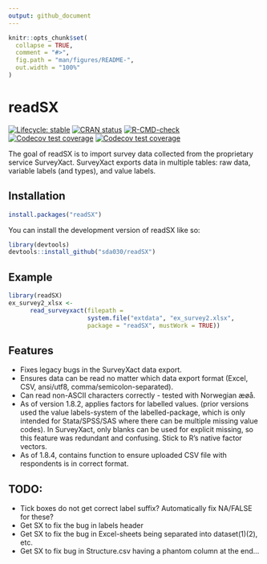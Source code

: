 ```yaml
---
output: github_document
---
```


<!-- README.md is generated from README.Rmd. Please edit that file -->

```r
knitr::opts_chunk$set(
  collapse = TRUE,
  comment = "#>",
  fig.path = "man/figures/README-",
  out.width = "100%"
)
```

# readSX

<!-- badges: start -->
[![Lifecycle: stable](https://lifecycle.r-lib.org/articles/figures/lifecycle-stable.svg)](https://lifecycle.r-lib.org/articles/stages.html#stable)
[![CRAN status](https://www.r-pkg.org/badges/version/readSX)](https://CRAN.R-project.org/package=readSX)
[![R-CMD-check](https://github.com/sda030/readSX/actions/workflows/R-CMD-check.yaml/badge.svg)](https://github.com/sda030/readSX/actions/workflows/R-CMD-check.yaml)
[![Codecov test coverage](https://codecov.io/gh/sda030/readSX/branch/main/graph/badge.svg)](https://app.codecov.io/gh/sda030/readSX?branch=main)
[![Codecov test coverage](https://codecov.io/gh/sda030/readSX/graph/badge.svg)](https://app.codecov.io/gh/sda030/readSX)
<!-- badges: end -->

The goal of readSX is to import survey data collected from the proprietary service SurveyXact. SurveyXact exports data in multiple tables: raw data, variable labels (and types), and value labels. 

## Installation

``` r
install.packages("readSX")

```

You can install the development version of readSX like so:

``` r
library(devtools)
devtools::install_github("sda030/readSX")
```

## Example

```r
library(readSX)
ex_survey2_xlsx <-
      read_surveyxact(filepath =
                      system.file("extdata", "ex_survey2.xlsx",
                      package = "readSX", mustWork = TRUE))
```

## Features
- Fixes legacy bugs in the SurveyXact data export.
- Ensures data can be read no matter which data export format (Excel, CSV, ansi/utf8, comma/semicolon-separated).
- Can read non-ASCII characters correctly - tested with Norwegian æøå.
- As of version 1.8.2, applies factors for labelled values. (prior versions used the value labels-system of the labelled-package, which is only intended for Stata/SPSS/SAS where there can be multiple missing value codes). In SurveyXact, only blanks can be used for explicit missing, so this feature was redundant and confusing. Stick to R's native factor vectors.
- As of 1.8.4, contains function to ensure uploaded CSV file with respondents is in correct format.


## TODO:
- Tick boxes do not get correct label suffix? Automatically fix NA/FALSE for these? 
- Get SX to fix the bug in labels header
- Get SX to fix the bug in Excel-sheets being separated into dataset(1)(2), etc.
-	Get SX to fix bug in Structure.csv having a phantom column at the end...

